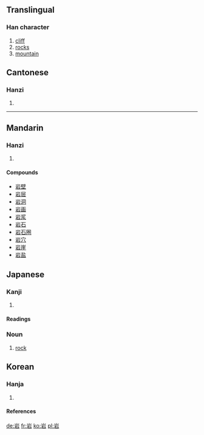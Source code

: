 {{see|巖}}

==Translingual==
===Han character===
{{Han char|rn=46|rad=山|as=05|sn=8|four=2260<sub>1</sub>|canj=山一口 (UMR)}}
# [[cliff]]
# [[rock]]s
# [[mountain]]


==Cantonese==
===Hanzi===
{{yue-hanzi|jyut=|y=ngaam4}}
# {{defn|Cantonese}}
----
==Mandarin==
===Hanzi===
{{cmn-hanzi|pin=[[lǐng]] (ling3), [[yán]] (yan2)|wg=ling<sup>3</sup>, yen<sup>2</sup>}}
# {{defn|Mandarin}}

====Compounds====
*[[岩壁]]
*[[岩层]]
*[[岩洞]]
*[[岩画]]
*[[岩浆]]
*[[岩石]]
*[[岩石圈]]
*[[岩穴]]
*[[岩崖]]
*[[岩盐]]

== Japanese ==
===Kanji===
{{ja-kanji|grade=|rs=山05}}
# {{defn|Japanese}} 
====Readings====
{{ja-readings|on=[[がん]] (gan)|kun=[[いわ]] (iwa)}}
===Noun===
{{ja-noun|k|count=|hira=いわ|kata=|rom=iwa|kanji=|kyu=|shin=|hidx=}}
# [[rock]]

==Korean==
===Hanja===
{{ko-hanja|hangeul=암|rv=am|mr=am}}
# {{defn|Korean}}
====References====
{{Han ref|kx=0309.190|dkj=07985|dj=0609.130|hdz=10766.070|uh=5CA9|ud=23721|bh=A9A5|bd=43429}}

[[de:岩]]
[[fr:岩]]
[[ko:岩]]
[[pl:岩]]